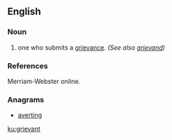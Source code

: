 ==English==

===Noun===
{{en-noun}}

# one who submits a [[grievance]]. ''(See also [[grievand]])''

===References===
Merriam-Webster online.

===Anagrams===
* [[averting#English|averting]]

[[ku:grievant]]